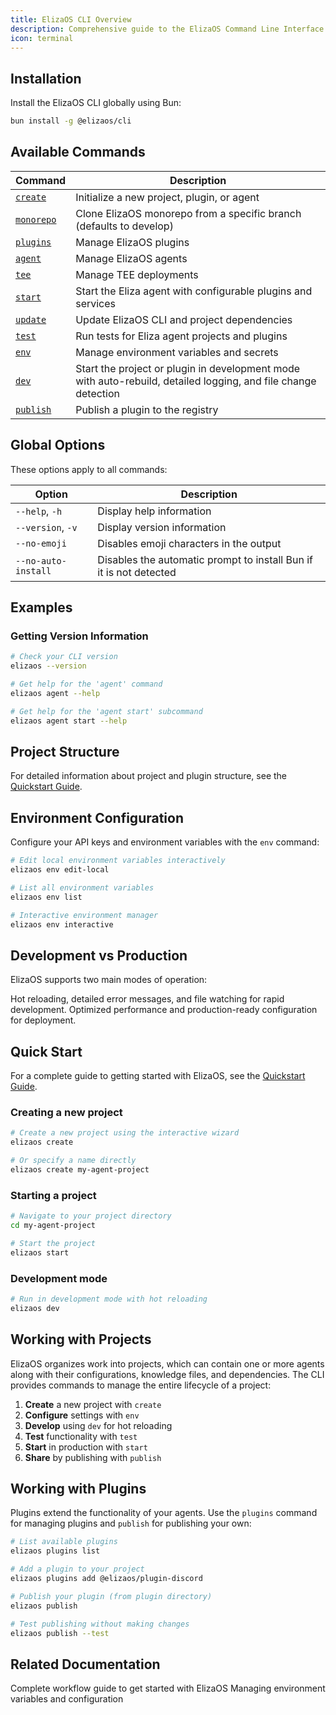 ```yaml
---
title: ElizaOS CLI Overview
description: Comprehensive guide to the ElizaOS Command Line Interface (CLI) tools and commands
icon: terminal
---
```


## Installation

Install the ElizaOS CLI globally using Bun:

```bash
bun install -g @elizaos/cli
```

## Available Commands

| Command | Description |
| ------- | ----------- |
| [`create`](/cli-reference/create) | Initialize a new project, plugin, or agent |
| [`monorepo`](/cli-reference/monorepo) | Clone ElizaOS monorepo from a specific branch (defaults to develop) |
| [`plugins`](/cli-reference/plugins) | Manage ElizaOS plugins |
| [`agent`](/cli-reference/agent) | Manage ElizaOS agents |
| [`tee`](/cli-reference/tee) | Manage TEE deployments |
| [`start`](/cli-reference/start) | Start the Eliza agent with configurable plugins and services |
| [`update`](/cli-reference/update) | Update ElizaOS CLI and project dependencies |
| [`test`](/cli-reference/test) | Run tests for Eliza agent projects and plugins |
| [`env`](/cli-reference/env) | Manage environment variables and secrets |
| [`dev`](/cli-reference/dev) | Start the project or plugin in development mode with auto-rebuild, detailed logging, and file change detection |
| [`publish`](/cli-reference/publish) | Publish a plugin to the registry |

## Global Options

These options apply to all commands:

| Option | Description |
| ------ | ----------- |
| `--help`, `-h` | Display help information |
| `--version`, `-v` | Display version information |
| `--no-emoji` | Disables emoji characters in the output |
| `--no-auto-install` | Disables the automatic prompt to install Bun if it is not detected |

## Examples

### Getting Version Information

```bash
# Check your CLI version
elizaos --version

# Get help for the 'agent' command
elizaos agent --help

# Get help for the 'agent start' subcommand
elizaos agent start --help
```

## Project Structure

For detailed information about project and plugin structure, see the [Quickstart Guide](/quickstart).

## Environment Configuration

Configure your API keys and environment variables with the `env` command:

```bash
# Edit local environment variables interactively
elizaos env edit-local

# List all environment variables
elizaos env list

# Interactive environment manager
elizaos env interactive
```

## Development vs Production

ElizaOS supports two main modes of operation:

<CardGroup cols={2}>
  <Card title="Development Mode" icon="code" href="/cli-reference/dev">
    Hot reloading, detailed error messages, and file watching for rapid development.
  </Card>
  <Card title="Production Mode" icon="rocket" href="/cli-reference/start">
    Optimized performance and production-ready configuration for deployment.
  </Card>
</CardGroup>

## Quick Start

For a complete guide to getting started with ElizaOS, see the [Quickstart Guide](/quickstart).

### Creating a new project

```bash
# Create a new project using the interactive wizard
elizaos create

# Or specify a name directly
elizaos create my-agent-project
```

### Starting a project

```bash
# Navigate to your project directory
cd my-agent-project

# Start the project
elizaos start
```

### Development mode

```bash
# Run in development mode with hot reloading
elizaos dev
```

## Working with Projects

ElizaOS organizes work into projects, which can contain one or more agents along with their configurations, knowledge files, and dependencies. The CLI provides commands to manage the entire lifecycle of a project:

1. **Create** a new project with `create`
2. **Configure** settings with `env`
3. **Develop** using `dev` for hot reloading
4. **Test** functionality with `test`
5. **Start** in production with `start`
6. **Share** by publishing with `publish`

## Working with Plugins

Plugins extend the functionality of your agents. Use the `plugins` command for managing plugins and `publish` for publishing your own:

```bash
# List available plugins
elizaos plugins list

# Add a plugin to your project
elizaos plugins add @elizaos/plugin-discord

# Publish your plugin (from plugin directory)
elizaos publish

# Test publishing without making changes
elizaos publish --test
```

## Related Documentation

<CardGroup cols={2}>
  <Card title="Quickstart Guide" icon="rocket" href="/quickstart">
    Complete workflow guide to get started with ElizaOS
  </Card>
  <Card title="Environment Configuration" icon="gear" href="/cli-reference/env">
    Managing environment variables and configuration
  </Card>
</CardGroup>